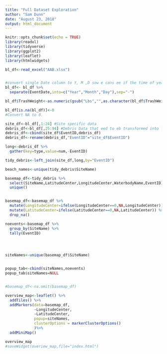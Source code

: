 ```yaml
---
title: "Full Dataset Exploration"
author: "Sam Dunn"
date: "August 23, 2018"
output: html_document
---
```


```r
knitr::opts_chunk$set(echo = TRUE)
library(readxl)
library(tidyverse)
library(ggplot2)
library(leaflet)
library(htmlwidgets)
```

```r
bl_df<-read_excel("AAB.xlsx")


#convert single Date column to Y, M ,D sow e cans ee if the time of year that cleanups #ahppen is important
bl_df<- bl_df %>% 
  separate(EventDate,into=c("Year","Month","Day"),sep="-")

bl_df$TrashWeight<-as.numeric(gsub("Lbs","",as.character(bl_df$TrashWeight)))

bl_df[is.na(bl_df)]<-0
#Convert NA to 0.
```


```r
site_df<-bl_df[,1:24] #Site specific data
debris_df<-bl_df[,25:94] #Debris Data that eed to eb transformed into long form
debris_df<-cbind(site_df$EventID,debris_df)
debris_df<-rename(debris_df,"EventID"="site_df$EventID")

long<-debris_df %>% 
  gather(key=type,value=num,-EventID)

tidy_debris<-left_join(site_df,long,by="EventID")

beach_names<-unique(tidy_debris$SiteName)
```

```r
basemap_df<-tidy_debris %>% 
  select(SiteName,LatitudeCenter,LongitudeCenter,WaterbodyName,EventID) %>% 
  unique()


basemap_df<-basemap_df %>% 
  mutate(LongitudeCenter=ifelse(LongitudeCenter==0,NA,LongitudeCenter)) %>% 
  mutate(LatitudeCenter=ifelse(LatitudeCenter==0,NA,LatitudeCenter)) %>% 
  drop_na()

noevents<-basemap_df %>% 
  group_by(SiteName) %>% 
  tally(EventID)




siteNames<-unique(basemap_df$SiteName)


popup_tab<-cbind(siteNames,noevents)
popup_tab$siteNames=NULL


#basemap_df<-na.omit(basemap_df)

overview_map<-leaflet() %>% 
  addTiles() %>% 
  addMarkers(data=basemap_df,
             ~LongitudeCenter,
             ~LatitudeCenter, 
             popup=siteNames,
             clusterOptions = markerClusterOptions()
             )%>%
  addMiniMap()

overview_map
#saveWidget(overiew_map,file="index.html")
```

